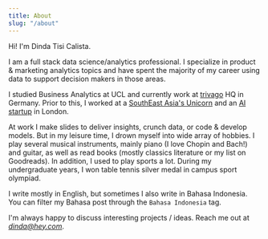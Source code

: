 ```yaml
---
title: About
slug: "/about"
---
```


Hi! I'm Dinda Tisi Calista.

I am a full stack data science/analytics professional. I specialize in product & marketing analytics topics and have spent the majority of my career using data to support decision makers in those areas.

I studied Business Analytics at UCL and currently work at [trivago](https://www.reuters.com/companies/TRVG.O) HQ in Germany. Prior to this, I worked at a [SouthEast Asia's Unicorn](https://www.crunchbase.com/organization/go-jek) and an [AI startup](https://www.crunchbase.com/organization/wild-2) in London. 

At work I make slides to deliver insights, crunch data, or code & develop models. But in my leisure time, I drown myself into wide array of hobbies. I play several musical instruments, mainly piano (I love Chopin and Bach!) and guitar, as well as read books (mostly classics literature or my list on Goodreads). In addition, I used to play sports a lot. During my undergraduate years, I won table tennis silver medal in campus sport olympiad.

I write mostly in English, but sometimes I also write in Bahasa Indonesia. You can filter my Bahasa post through the `Bahasa Indonesia` tag.

I'm always happy to discuss interesting projects / ideas. Reach me out at *dinda@hey.com*.
